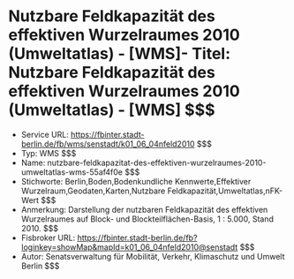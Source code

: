# Nutzbare Feldkapazität des effektiven Wurzelraumes 2010 (Umweltatlas) - [WMS]- Titel: Nutzbare Feldkapazität des effektiven Wurzelraumes 2010 (Umweltatlas) - [WMS] $$$
- Service URL: https://fbinter.stadt-berlin.de/fb/wms/senstadt/k01_06_04nfeld2010 $$$
- Typ: WMS $$$
- Name: nutzbare-feldkapazitat-des-effektiven-wurzelraumes-2010-umweltatlas-wms-55af4f0e $$$
- Stichworte: Berlin,Boden,Bodenkundliche Kennwerte,Effektiver Wurzelraum,Geodaten,Karten,Nutzbare Feldkapazität,Umweltatlas,nFK-Wert $$$
- Anmerkung: Darstellung der nutzbaren Feldkapazität des effektiven Wurzelraumes auf Block- und Blockteilflächen-Basis, 1 : 5.000, Stand 2010. $$$
- Fisbroker URL: https://fbinter.stadt-berlin.de/fb?loginkey=showMap&mapId=k01_06_04nfeld2010@senstadt $$$
- Autor: Senatsverwaltung für Mobilität, Verkehr, Klimaschutz und Umwelt Berlin $$$
